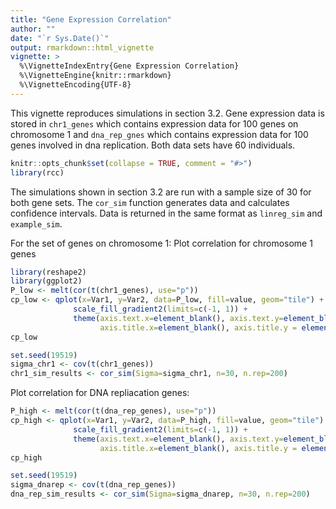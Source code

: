 ```yaml
---
title: "Gene Expression Correlation"
author: ""
date: "`r Sys.Date()`"
output: rmarkdown::html_vignette
vignette: >
  %\VignetteIndexEntry{Gene Expression Correlation}
  %\VignetteEngine{knitr::rmarkdown}
  %\VignetteEncoding{UTF-8}
---
```


This vignette reproduces simulations in section 3.2. Gene expression data is stored in `chr1_genes` which contains expression data for 100 genes on chromosome 1 and `dna_rep_gnes` which contains expression data for 100 genes involved in dna replication. Both data sets have 60 individuals.

```r
knitr::opts_chunk$set(collapse = TRUE, comment = "#>")
library(rcc)
```

The simulations shown in section 3.2 are run with a sample size of 30 for both gene sets. The `cor_sim` function generates data and calculates confidence intervals. Data is returned in the same format as `linreg_sim` and `example_sim`.

For the set of genes on chromosome 1:
Plot correlation for chromosome 1 genes
```r
library(reshape2)
library(ggplot2)
P_low <- melt(cor(t(chr1_genes), use="p"))
cp_low <- qplot(x=Var1, y=Var2, data=P_low, fill=value, geom="tile") + 
              scale_fill_gradient2(limits=c(-1, 1)) + 
              theme(axis.text.x=element_blank(), axis.text.y=element_blank(), 
                    axis.title.x=element_blank(), axis.title.y = element_blank())
cp_low
```

```r
set.seed(19519)
sigma_chr1 <- cov(t(chr1_genes))
chr1_sim_results <- cor_sim(Sigma=sigma_chr1, n=30, n.rep=200)
```


Plot correlation for DNA repliacation genes:
```r
P_high <- melt(cor(t(dna_rep_genes), use="p"))
cp_high <- qplot(x=Var1, y=Var2, data=P_high, fill=value, geom="tile") + 
              scale_fill_gradient2(limits=c(-1, 1)) + 
              theme(axis.text.x=element_blank(), axis.text.y=element_blank(), 
                    axis.title.x=element_blank(), axis.title.y = element_blank())
cp_high
```


```r
set.seed(19519)
sigma_dnarep <- cov(t(dna_rep_genes))
dna_rep_sim_results <- cor_sim(Sigma=sigma_dnarep, n=30, n.rep=200)
```

